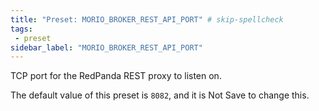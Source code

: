 ```yaml
---
title: "Preset: MORIO_BROKER_REST_API_PORT" # skip-spellcheck
tags:
 - preset
sidebar_label: "MORIO_BROKER_REST_API_PORT"
---
```


TCP port for the RedPanda REST proxy to listen on.

<Note>

The default value of this preset is `8082`, and it is <Label style="danger">Not Save</Label> to change this.

</Note>
